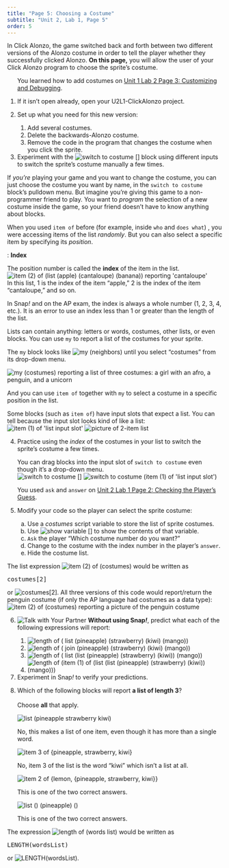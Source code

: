 ```yaml
---
title: "Page 5: Choosing a Costume"
subtitle: "Unit 2, Lab 1, Page 5"
order: 5
---
```


::: learn
<p>In Click Alonzo, the game switched back and forth between two different versions of the Alonzo costume in order to tell the player whether they successfully clicked Alonzo. <strong>On this page,</strong> you will allow the user of your Click Alonzo program to choose the sprite's costume.</p>
:::

::: {#first .forYouToDo}
<ol>

::: sidenote
You learned how to add costumes on <a href="/unit-1/lab-2/3-customizing.html" title="Unit 1 Lab 2 Page 3: Customizing and Debugging">Unit 1 Lab 2 Page 3: Customizing and Debugging</a>.
:::

<li>If it isn't open already, open your U2L1-ClickAlonzo project.</li>

<li>

Set up what you need for this new version:

<ol>

<li>Add several costumes.</li>

<li>Delete the backwards-Alonzo costume.</li>

<li>Remove the code in the program that changes the costume when you click the sprite.</li>

</ol>

</li>

<li>Experiment with the <img src="/img/blocks/switch-to-costume.png" title="switch to costume []" alt="switch to costume []" class="inline py-0"/> block using different inputs to switch the sprite's costume manually a few times.</li>

</ol>
:::

::: takeNote
If <em>you're</em> playing your game and you want to change the costume, you can just choose the costume you want by name, in the `switch to costume` block's pulldown menu. But imagine you're giving this game to a non-programmer friend to play. You want to <em>program</em> the selection of a new costume inside the game, so your friend doesn't have to know anything about blocks.
:::

<p>When you used `item of` before (for example, inside `who` and `does what`) , you were accessing items of the list <em>randomly</em>. But you can also select a specific item by specifying its <em>position</em>.</p>

::: vocabFullWidth
: <strong>Index</strong>

<p>The position number is called the <strong>index</strong> of the item in the list. <br /> <img src="/img/3-lists/item-2-of-list-reporting.png" title="item (2) of (list (apple) (cantaloupe) (banana)) reporting &apos;cantaloupe&apos;" alt="item (2) of (list (apple) (cantaloupe) (banana)) reporting &apos;cantaloupe&apos;" class="ms-4"/><br /> In this list, 1 is the index of the item "apple," 2 is the index of the item "cantaloupe," and so on.</p>



<p>In Snap<em>!</em> and on the AP exam, the index is always a whole number (1, 2, 3, 4, etc.). It is an error to use an index less than 1 or greater than the length of the list.</p>
:::

<p>

Lists can contain anything: letters or words, costumes, other lists, or even blocks. You can use `my` to report a list of the costumes for your sprite.<br />

::: sidenote
The `my` block looks like <img src="/img/blocks/my-neighbors.png" title="my (neighbors)" alt="my (neighbors)" class="inline"/> until you select "costumes" from its drop-down menu.
:::

<img src="/img/2-complexity/my-costumes-reporting.png" title="my (costumes) reporting a list of three costumes: a girl with an afro, a penguin, and a unicorn" alt="my (costumes) reporting a list of three costumes: a girl with an afro, a penguin, and a unicorn" class="ms-4"/>

</p>

<p>And you can use `item of` together with `my` to select a costume in a specific position in the list.</p>

::: endnote
Some blocks (such as `item of`) have input slots that expect a list. You can tell because the input slot looks kind of like a list:<br /> <img src="/img/blocks/item.png" title="item (1) of &apos;list input slot&apos;" alt="item (1) of &apos;list input slot&apos;" class="ms-4"/> <img src="/img/2-complexity/listpic.png" alt="picture of 2-item list" class="ms-4"/>
:::

::: forYouToDo
<ol start="4">



<li>

Practice using the <em>index</em> of the costumes in your list to switch the sprite's costume a few times.

::: narrower
<p>You can drag blocks into the input slot of `switch to costume` even though it's a drop-down menu.<br /> <img src="/img/blocks/switch-to-costume.png" title="switch to costume []" alt="switch to costume []" class="ms-4"/> <img src="/img/2-complexity/switch-to-costume(item-of).png" title="switch to costume (item (1) of &apos;list input slot&apos;)" alt="switch to costume (item (1) of &apos;list input slot&apos;)" class="ms-4"/></p>
:::

</li>



::: sidenote
You used `ask` and `answer` on <a href="/unit-2/lab-1/2-checking-player-guess.html" title="">Unit 2 Lab 1 Page 2: Checking the Player's Guess</a>.
:::

<li>

Modify your code so the player can select the sprite costume:

<ol type="a">

<li>Use a <var>costumes</var> script variable to store the list of sprite costumes.</li>

<li>Use <img src="/img/blocks/show-variable-full-size.png" title="show variable []" alt="show variable []" class="inline py-0"/> to show the contents of that variable.</li>

<li>`Ask` the player "Which costume number do you want?"</li>

<li>Change to the costume with the index number in the player's `answer`.</li>

<li>Hide the costume list.</li>

</ol>

</li>

</ol>
:::

::: examFullWidth


::: pseudop
The list expression <img src="/img/2-complexity/item-2-of-costumes.png" title="item (2) of (costumes)" alt="item (2) of (costumes)" class="inline"/> would be written as

```{=html}
<pre class="inline">costumes[2]</pre>
```
or <img src="/img/2-complexity/accessing-blocktran.png" title="costumes[2]" alt="costumes[2]" class="inline"/>. All three versions of this code would report/return the penguin costume (if only the AP language had costumes as a data type):<br /> <img src="/img/2-complexity/item-2-of-costumes-reporting-penguin.png" title="item (2) of (costumes) reporting a picture of the penguin costume" alt="item (2) of (costumes) reporting a picture of the penguin costume" class="ms-4"/>
:::
:::

::: forYouToDo
<ol start="6">

<li>

<img src="/img/icons/talk-with-your-partner.png" title="Talk with Your Partner" alt="Talk with Your Partner" class="inline"/> <strong>Without using Snap<em>!</em></strong>, predict what each of the following expressions will report:

<ol>

<li><img src="/img/2-complexity/list-length-quiz-list.png" title="length of ( list (pineapple) (strawberry) (kiwi) (mango))" alt="length of ( list (pineapple) (strawberry) (kiwi) (mango))" class="inline"/></li>

<li><img src="/img/2-complexity/list-length-quiz-join.png" title="length of ( join (pineapple) (strawberry) (kiwi) (mango))" alt="length of ( join (pineapple) (strawberry) (kiwi) (mango))" class="inline"/></li>

<li><img src="/img/2-complexity/list-length-quiz-nested.png" title="length of ( list (list (pineapple) (strawberry) (kiwi)) (mango))" alt="length of ( list (list (pineapple) (strawberry) (kiwi)) (mango))" class="inline"/></li>



<li><img src="/img/2-complexity/list-length-quiz-item-of-nested.png" title="length of (item (1) of (list (list (pineapple) (strawberry) (kiwi)) (mango)))" alt="length of (item (1) of (list (list (pineapple) (strawberry) (kiwi)) (mango)))" class="inline"/></li>

</ol>

</li>

<li>Experiment in Snap<em>!</em> to verify your predictions.</li>

<li>

<!-- Question 1-->

::: {.assessment-data type="multiplechoice" identifier="length2" hasinlinefeedback="true" maxchoices="3" responseidentifier="ri1" shuffle="true"}
::: prompt
<p>



Which of the following blocks will report <strong>a list of length 3</strong>?<br /><br /> Choose <strong>all</strong> that apply.

</p>
:::

::: {.choice identifier="c1"}
::: text
<img src="/img/3-lists/check1length2c1.png" title="list (pineapple strawberry kiwi)" alt="list (pineapple strawberry kiwi)" border="0"/>
:::

::: feedback
No, this makes a list of one item, even though it has more than a single word.
:::
:::

::: {.choice identifier="c2"}
::: text
<img src="/img/3-lists/check1length2c4.png" title="item 3 of {pineapple, strawberry, kiwi}" alt="item 3 of {pineapple, strawberry, kiwi}" border="0"/>
:::

::: feedback
No, item 3 of the list is the word "kiwi" which isn't a list at all.
:::
:::

::: {.choice identifier="c3"}
::: text
<img src="/img/3-lists/check1length2c5.png" title="item 2 of {lemon, {pineapple, strawberry, kiwi}}" alt="item 2 of {lemon, {pineapple, strawberry, kiwi}}" border="0"/>
:::

::: feedback
This is one of the two correct answers.
:::
:::

::: {.choice identifier="c4"}
::: text
<img src="/img/3-lists/check1length2c7.png" title="list () (pineapple) ()" alt="list () (pineapple) ()" border="0"/>
:::

::: feedback
This is one of the two correct answers.
:::
:::

::: {.responseDeclaration identifier="ri1"}
::: {.correctResponse identifier="c3"}
:::

::: {.correctResponse identifier="c4"}
:::
:::
:::

</li>

</ol>
:::

::: examFullWidth


::: pseudop
The expression <img src="/img/2-complexity/example-length.png" title="length of (words list)" alt="length of (words list)" class="inline"/> would be written as

```{=html}
<pre class="inline">LENGTH(wordsList)</pre>
```
or <img src="/img/2-complexity/length-blocktran.png" title="LENGTH(wordsList)" alt="LENGTH(wordsList)" class="inline"/>.
:::
:::

</body>

</html>
